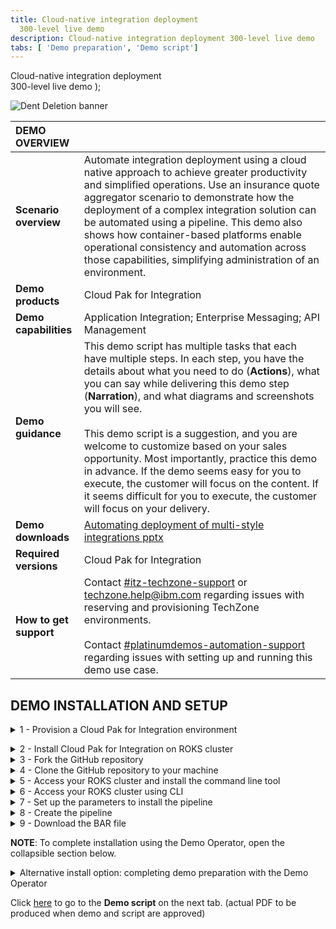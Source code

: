 ```yaml
---
title: Cloud-native integration deployment
  300-level live demo
description: Cloud-native integration deployment 300-level live demo
tabs: [ 'Demo preparation', 'Demo script']
---
```


  <span>
      Cloud-native integration deployment <br/> 300-level live demo
  </span> );

![Dent Deletion banner](./images/cloud-native-integration-300-prep-banner.jpg)

<span id="top"></span>

| DEMO OVERVIEW | |
| :---         | :--- |
| **Scenario overview** | Automate integration deployment using a cloud native approach to achieve greater productivity and simplified operations. Use an insurance quote aggregator scenario to demonstrate how the deployment of a complex integration solution can be automated using a pipeline. This demo also shows how container-based platforms enable operational consistency and automation across those capabilities, simplifying administration of an environment. |
| **Demo products** | Cloud Pak for Integration |
| **Demo capabilities** | Application Integration; Enterprise Messaging; API Management |
| **Demo guidance** | This demo script has multiple tasks that each have multiple steps. In each step, you have the details about what you need to do (**Actions**), what you can say while delivering this demo step (**Narration**), and what diagrams and screenshots you will see.<br/><br/>This demo script is a suggestion, and you are welcome to customize based on your sales opportunity. Most importantly, practice this demo in advance. If the demo seems easy for you to execute, the customer will focus on the content. If it seems difficult for you to execute, the customer will focus on your delivery. |
| **Demo downloads** | <a href="./Automating deployment of multi-style integrations - slides and screenshots.pptx" target="_blank" rel="noreferrer">Automating deployment of multi-style integrations pptx</a> |
| **Required versions** | Cloud Pak for Integration |
| **How to get support** | Contact <a href="https://ibm-cloud.slack.com/archives/C0124J683GW" target="_blank" rel="noreferrer">#itz-techzone-support</a> or <a href="mailto:techzone.help@ibm.com">techzone.help@ibm.com</a> regarding issues with reserving and provisioning TechZone environments. <br/><br/> Contact <a href="https://ibm-cloud.slack.com/archives/C0216F39ACU" target="_blank" rel="noreferrer">#platinumdemos-automation-support</a> regarding issues with setting up and running this demo use case. |

## **DEMO INSTALLATION AND SETUP**

<details>

<summary>1 - Provision a Cloud Pak for Integration environment</summary>
<br/>

Install Cloud Pak for Integration, or provision a ROKS environment. To reserve your ROKS instance, follow these steps: <br/><br/>

1. To reserve a preinstalled Cloud Pak for Integration (CP4I) ROKS 4.6 cluster on Red Hat OpenShift, go <a href="https://techzone.ibm.com/my/reservations/create/611bf833042cfc001e55aea9" target="_blank" rel="noreferrer">here</a> and complete the form. If you do not have a sales opportunity, select the purpose **Practice / Self-Education**. Leave the start date and time  unchanged to create a two-week reservation (the maximum).

<br/>

<InlineNotification><strong>NOTE</strong> If there are no clusters availabile in Express installation, go ahead with the Custom installation. While the process is the same, Express is a 5 minute request (because you will receive a pre-created ROKS cluster from a queue), and custom is a 2 hour provisioning (because the ROKS cluster will be installed, behind the scenes, from scratch for you).</InlineNotification>

<br/>

2. You will receive a confirmation email confirming the instance is provisioning.<br/><br/>

3. In approximately 30 minutes, you will receive a second email indicating the environment is provisioned. This email includes environment access information. <br/><br/>You are now ready to install Cloud Pak for Integration.
<br/><img src="https://raw.githubusercontent.com/ibm-garage-tsa/platinum-demos/master/src/pages/300-business-automation-predictive-decisioning/images/prep-image006.png" width="800" /><br/>

If you have issues connecting to your instance, contact <a href="https://ibm-cloud.slack.com/archives/C0124J683GW" target="_blank" rel="noreferrer">#itz-techzone-support</a>.

<br/>

**[Go to top](#top)**

</details>

<span id="ROKSinstall"></span>

<details>

<summary>2 - Install Cloud Pak for Integration on ROKS cluster</summary>

<br/>

1. Click <a href="https://cloud.ibm.com/catalog/content/ibm-cp-integration-72f63273-f2f6-4e9c-8626-60fe798c57be-global" target="_blank" rel="noreferrer">here</a> to install Cloud Pak for Integration. This link takes you to an IBM Cloud page. Log in with your personal IBM credentials. <br/>Confirm you are using the **ITZ** account using the box in the upper right-hand corner of the intallation configuration page.
<br/><br/><img src="https://raw.githubusercontent.com/ibm-garage-tsa/platinum-demos/master/src/pages/300-integration/images/itz-account.png" width="800" />

<br/>

2. Ensure the product version is 2021.4.1-0.
<br/><br/><img src="https://raw.githubusercontent.com/ibm-garage-tsa/platinum-demos/master/src/pages/300-integration/images/cp4i-version.png" width="800" />

<br/>

3. Scroll down the page to the **Select your cluster** section. From the list, select the Redhat Openshift Cluster you just created (1). Click **Add project** (2).
<br/><br/><img src="https://raw.githubusercontent.com/ibm-garage-tsa/platinum-demos/master/src/pages/300-integration-cloud-native-integration/images/prepare-2-3.png" width="800" />

<br/>

4. Name the **Project** cp4i (1). Click **Add** (2).
<br/><br/><img src="https://raw.githubusercontent.com/ibm-garage-tsa/platinum-demos/master/src/pages/300-integration-cloud-native-integration/images/prepare-2-4.png" width="800" />

<br/>

5. Scroll down to the **Set the deployment values** section. Toggle the **Use an existing secret?** option to **no** and define a new password. The new password needs to be 32-characters, using only letters and numbers. You will need this password in step 12.

<br/>

<InlineNotification><strong>NOTE</strong>: Currently, password validation is not enforced on this page. If you proceed with an invalid password you will be able to start the installation, but it will fail when you try to use it later. There is no way to recover from this error other than provisioning a new cluster.</InlineNotification>

<br/>

  <img src="https://raw.githubusercontent.com/ibm-garage-tsa/platinum-demos/master/src/pages/300-integration/images/password.png" width="800" />

<br/>

6. Scroll down to **Parameters with default values**. Click the collapsible section to open them. Change the default values parameters using the table below.

<br/>

<InlineNotification><strong>Warning</strong>: This demonstration’s 1-click installation occasionally fails. Due to issues with the current provisioning mechanism, we have alternate instructions to install the Cloud Pak for Integration product and complete preparation with the Demo Operator. Scroll to the bottom of this page for the <strong>Alternative install option: completing demo preparation with the Demo Operator</strong> section.</InlineNotification>

<br/>

If you need an mail server account, sign up for a one at <a href="https://mailtrap.io" target="_blank" rel="noreferrer">Mailtrap.io account</a>. Mailtrap.io is a free cloud service that mimics an SMTP server. It is used for development/demonstration purposes only.

<br/>

| FIELD | ACTION |
| ------ | ------- |
| **demoPreparation:** | Set to ‘true’. |
| **demoAPICEmailAddress:** | If you’re using mailtrap.io, you can input any email address. Use ’apicadmin@example.com’ to be safe — example.com is guaranteed to not be a real domain. If you’re using your own mail server, use an email address that you can receive and read. |
| **demoAPICMailServerPort:** | If you’re using mailtrap.io, leave this as 2525. |
| **demoAPICMialServerUsername:** | Set this to your mailtrap.io username. |
| **demoAPICMailServerPassword:** | Set this to your mailtrap.io password. |

<br/><img src="https://raw.githubusercontent.com/ibm-garage-tsa/platinum-demos/master/src/pages/300-integration/images/cp4i-install-param.png" width="800" />

<br/>

7. Accept the license agreement and click **Install** to install Cloud Pak for Integration. The installation will take approximately 90 minutes.
<br/><br/><img src="https://raw.githubusercontent.com/ibm-garage-tsa/platinum-demos/master/src/pages/300-integration/images/license.png" width="500" />

<br/>

8. You can view the progress in the Schematics progress bar or check the details in view log.
<br/><br/><img src="https://raw.githubusercontent.com/ibm-garage-tsa/platinum-demos/master/src/pages/300-integration/images/progress-bar.png" width="800" />

<br/>

9. When the status is **Active**, you will be able to access Cloud Pak for Integration Platform Navigator. Select **Offering Dashboard** on the upper right corner of the page.

<br/>

<InlineNotification><strong>NOTE</strong>: Copy and save the URL after you click **Offering Dashboard**. This is your CP4I URL and will be required in Step 1 of the demo script.</InlineNotification>

<img src="https://raw.githubusercontent.com/ibm-garage-tsa/platinum-demos/master/src/pages/300-integration/images/offering_dashboard.png" width="800" />

<br/>

10. On the log in page, select the authentication type **IBM provided credentials (admin only)**.
<br/><br/><img src="https://raw.githubusercontent.com/ibm-garage-tsa/platinum-demos/master/src/pages/300-integration/images/authentication-types.png" width="800" />

<br/>

11. Log in using the **admin** as your username and the password you created in step 5.
<br/><br/><img src="https://raw.githubusercontent.com/ibm-garage-tsa/platinum-demos/master/src/pages/300-integration/images/login.png" width="800" />

<br/>

12. Click **Integration instances**.
<br/><br/><img src="https://raw.githubusercontent.com/ibm-garage-tsa/platinum-demos/master/src/pages/300-integration/images/integration-instances.png" width="800" />

<br/>

13. The parts of the Cloud Pak (API Connect, App Connect Designer, App Connect Dashboard and Asset Repository) will display here. Additional instances for any of the integration capabilities can be created by selecting **Create capability**.
<br/><br/><img src="https://raw.githubusercontent.com/ibm-garage-tsa/platinum-demos/master/src/pages/300-integration/images/instances.png" width="800" />

<br/>

You have successfully completed cluster provisioning, installation of Cloud Pak for Integration, and deployment of API Connect and App Connect. You are ready to proceed.

<br/>

**[Go to top](#top)**

</details>

<details>

<summary>3 - Fork the GitHub repository</summary>
<br/>

This demo uses a Tekton pipeline to build images and deploy them for four App Connect integration servers and one MQ server. Now we need to fork the GitHub repository with the demo assets, including the script to create the pipeline.

<br/>

1. Open a browser and navigate to the <a href="https://github.com/IBM/cp4i-deployment-samples/" target="_blank" rel="noreferrer">cp4i-deployment-samples Github page</a>.
<br/><img src="./images/prepare-1-1.png" width="800" /><br/>

2. Log in with your personal GitHub account. If you need a personal GitHub account, create one <a href="https://docs.github.com/en/get-started/signing-up-for-github/signing-up-for-a-new-github-account" target="_blank" rel="noreferrer">here</a>.

<br/>

3. Click **Fork**. <br/><br/><img src="./images/prepare-1-3.png" width="800" /><br/>

4. Verify that you are using **Owner** (1) you intended. Click **Create fork** (2).
<br/><img src="./images/prep-image3-4.png" width="800" /><br/>

5. The **cp4i-deployment-samples** folder was forked the owner specified. Take note of the URL, it is required to complete section 5 of this preparation.

<br/>

**[Go to top](#top)**

</details>

<details>

<summary>4 - Clone the GitHub repository to your machine</summary>

<br/>

<InlineNotification>
<strong>NOTE</strong>: To copy the repo you will need to have the <a href = "https://cli.github.com" target="_blank" rel="noreferrer">Git CLI</a> on your machine. If you don’t have it, follow the installation steps described in this page, based in your operating system.
</InlineNotification>

<br/>

1. On the forked repo, click **Code** (1). Click the icon to copy the URL (2).<br/><br/><img src="./images/prepare-2-1.png" width="800" /><br/>

2. Open your terminal window and execute this command:

<br/>

```
git clone <your copied repo url>
```
<br/>

<InlineNotification>
<strong>NOTE</strong>: Do not copy the opening or closing arrows in the command. For example, the command should look like: git clone https://github.com/ibmryan/cp4i-deployment-samples.git
</InlineNotification>

3. Open the cp4i-deployment-samples folder with this command:

<br/>

```
cd cp4i-deployment-samples
```

<br/>

4. You should now see a folder and multiple files. To be able to execute our script files, change the file permission with this command:

<br/>

```
chmod 755 *
```

<br/>

**[Go to top](#top)**

</details>

<details>

<summary>5 - Access your ROKS cluster and install the command line tool</summary>

<br/>

In this section, you access your ROKS cluster and install the OpenShift command line tool. If you already have the command line tool, you can proceed to **6 - Access your ROKS cluster using CLI**.

<br/>

1. Open <a href="https://techzone.ibm.com/my/reservations" target="_blank" rel="noreferrer">My reservations</a> in **IBM Technology Zone**.

<br/>

2. Select your **CP4I ROKS** cluster.<br/>
<br/><img src="./images/prepare-3-2.png" width="800" />

<br/>

3. Click **Open your Managed OpenShift (ROKS) environment**.<br/>
<br/><img src="./images/prepare-3-3.png" width="800" />

<br/>

4. Click **OpenShift web console**.<br/>
<br/><img src="./images/prepare-3-4.png" width="800" />

<br/>

5. On the web console page, click **?** (1), and select **Command line tools** (2). <br/>
<br/><img src="./images/prepare-3-5.png" width="800" />

<br/>

6. Follow the links to install the **OpenShift Command Line Interface** (CLI) for your Operating System. <br/>
<br/><img src="./images/prepare-3-6.png" width="800" />

<br/>

**[Go to top](#top)**

</details>

<details>

<summary>6 - Access your ROKS cluster using CLI</summary>

<br/>

1. Log into your OpenShift cluster using CLI. From the dropdown menu in the upper right of the page, under your **username** (1), click **Copy login command** (2).<br/>
<br/><img src="./images/prepare-4-1.png" width="800" />

<br/>

2. Click **Display Token**.<br/>
<br/><img src="./images/prepare-4-2.png" width="800" />

<br/>

3. Copy the **login** command.<br/>
<br/><img src="./images/prepare-4-3.png" width="800" />

<br/>

4. Open your terminal window and paste the **login command** to access your OpenShift cluster.<br/>
<br/><img src="./images/prepare-4-4.png" width="500" />

<br/>

<br/>

**[Go to top](#top)**

</details>

<details>

<summary>7 - Set up the parameters to install the pipeline</summary>

<br/>

We need to set up pipeline triggers by linking the GitHub repository to OpenShift pipelines. Once this is done, when you commit a change to GitHub, your OpenShift pipeline runs automatically.

<br/>

1. Set the namespace to be the correct namespace. It should be **cp4i**. On your terminal window, run this command:

<br/>

```
export NAMESPACE=cp4i
```

<br/>

2. Set the GitHub branch to **main** so the script knows which version of the GitHub artifacts to use.

<br/>

```
export BRANCH=main
```

<br/>

3. Set the GitHub repository to use as the URL of your forked repository (made in step 1).<br/>
<br/><img src="./images/prepare-5-3-1.png" width="800" /><br/>
In this example, the URL is https://github.com/rosorio/cp4i-deployment-samples.git.

<br/>

```
export FORKED_REPO=https://github.com/<your_id>/cp4i-deployment-samples.git
```

<br/>

<br/><img src="./images/dent-deletion-1-2-1.png" width="800" /><br/>

**[Go to top](#top)**

</details>

<details>

<summary>8 - Create the pipeline</summary>

<br/>

Follow these steps to create the pipeline on the OpenShift pipeline page. 

<br/>

1. In the **cp4i-deployment-samples** folder, open the **DrivewayDentDeletion/Operators folder**.

<br/>

```
cd DrivewayDentDeletion/Operators
```

<br/><img src="./images/prepare-6-1.png" width="800" /><br/>

2. Create the pipeline by running this command.

<br/>

```
./cicd-apply-test-apic-pipeline.sh -n $NAMESPACE -r $FORKED_REPO -b $BRANCH
```

<br/><img src="./images/prepare-6-2.png" width="800" /><br/>

3. Return to the OpenShift console. On the left menu, open **Pipelines**, then **Pipelines** to see what has been added.
<br/><img src="./images/prepare-6-3.png" width="800" /><br/>

4. On the **Project combo box** (1), select **cp4i** (2).
<br/><img src="./images/prepare-6-4.png" width="800" /><br/>

5. Validate there are two pipelines.
<br/><img src="./images/prepare-6-5.png" width="800" /><br/>

**[Go to top](#top)**

</details>

<details>

<summary>9 - Download the BAR file</summary>

<br/>

In this section, you download a BAR (broker archive) file to be used during the demo. 

<br/>

1. Open <a href="https://github.com/amarIBM/hello-world/blob/master/HttpEchoApp.bar">this URL</a> in your browser.

<br/>

2. Click the **Download** button. 
<br/><br/><img src="./images/prepare-7-2.png" width="800" /><br/>

You are ready to present the demo.

<br/>

**[Go to top](#top)**

</details>

<span id="alternative"></span>

<InlineNotification><strong>NOTE</strong>: To complete installation using the Demo Operator, open the collapsible section below.</InlineNotification>

<details>

<summary>Alternative install option: completing demo preparation with the Demo Operator</summary>

<br/>

<InlineNotification><strong>NOTE</strong>: There are a number of advantages to using the Demo Operator:<br/><br/>• You can choose to install only the demos you plan to use, which will reduce the install time and simplify your environment. <br/><br/>• Should any errors occur, you can simply delete the demo custom resource that you have created and try creating it again, perhaps with a reduced number of demos to install. Comparatively, if demoPreparation is set to true and that installation fails, you may have to start from scratch, reprovisioning the cluster.<br/><br/>• You can use this Demo operator on any Cloud Pak for Integration installation, so you are not tied to the ROKS infrastructure as you are with the current approach. You could, for example, use a locally installed environment.<br/><br/>Please note that use of the Demo Operator requires experience with creating custom resources in OpenShift. If you do not have the required skillset to use Demo Operator, please complete the install instructions in section 2 above. Should this fail,please raise a ticket via the <a href="https://www.ibm.com/mysupport" target="_blank" rel="noreferrer">IBM Support Portal</a> for help.</InlineNotification>

<br/>

Ensure that you have completed steps 1-6 in the **2 - Install Cloud Pak for Integration on ROKS cluster** section above.

<br/>

1. Scroll down to **Parameters with default values**. Click the collapsible section to open them. Change the default values parameters using the table below.

<br/>

If you do have an SMTP email server and accounts that you can use, you may sign up for a free <a href="https://mailtrap.io" target="_blank" rel="noreferrer">Mailtrap.io</a> account. Mailtrap is a free cloud service that mimics an SMTP server. It is used for development/demonstration purposes only.

<br/>

| FIELD | ACTION |
| ------ | ------- |
| **demoPreparation:** | Set to false |
| **demoAPICEmailAddress:** | If you’re using mailtrap.io, use any email address. Use ’apicadmin@example.com’ to be safe — example.com is guaranteed to not be a real domain. If you’re using your own mail server, use an email address that you can receive and read. |
| **demoAPICMailServerPort:** | If you’re using mailtrap, leave this as 2525. |
| **demoAPICMialServerUsername:** | Set this to your mailtrap username. |
| **demoAPICMailServerPassword:** | Set this to your mailtrap password. |

<br/><img src="https://raw.githubusercontent.com/ibm-garage-tsa/platinum-demos/master/src/pages/300-integration/images/cp4i-install-param-false.png" width="800" />

<br/>

2. Once this step is complete, go <a href="https://www.ibm.com/docs/en/cloud-paks/cp-integration/2021.1?topic=runtimes-deploying-cloud-pak-integration-demos" target="_blank" rel="noreferrer">here</a> to complete the demo preparation using the Demo Operator. Refer to the **Driveway Dent Deletion** details.

<br/>

**[Go to top](#top)**

</details>

Click [here](/300-integration-dent-deletion/demo-script) to go to the **Demo script** on the next tab. (actual PDF to be produced when demo and script are approved)
